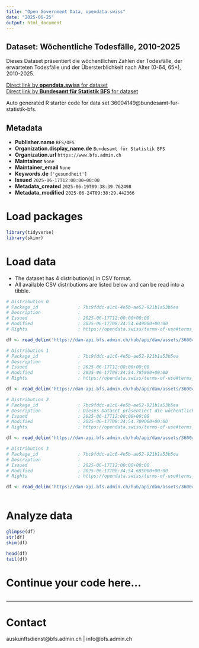 ```yaml
---
title: "Open Government Data, opendata.swiss"
date: "2025-06-25"
output: html_document
---
```


## Dataset: Wöchentliche Todesfälle, 2010-2025

Dieses Dataset präsentiert die wöchentlichen Zahlen der Todesfälle, der erwarteten Todesfälle und der Übersterblichkeit nach Alter (0-64, 65+), 2010-2025.

[Direct link by **opendata.swiss** for dataset](https://opendata.swiss/de/dataset/wochentliche-todesfalle-2010-2025)<br>
[Direct link by **Bundesamt für Statistik BFS** for dataset](https://www.bfs.admin.ch/asset/de/ts-d-14.03.04.03-wr)

Auto generated R starter code for data set 36004149@bundesamt-fur-statistik-bfs.

## Metadata

- **Publisher.name** `BFS/OFS`
- **Organization.display_name.de** `Bundesamt für Statistik BFS`
- **Organization.url** `https://www.bfs.admin.ch`
- **Maintainer** `None`
- **Maintainer_email** `None`
- **Keywords.de** `['gesundheit']`
- **Issued** `2025-06-17T12:00:00+00:00`
- **Metadata_created** `2025-06-19T09:38:39.762498`
- **Metadata_modified** `2025-06-24T09:38:29.442366`


# Load packages

```r

library(tidyverse)
library(skimr)

```

# Load data

-   The dataset has 4 distribution(s) in CSV format.
-   All available CSV distributions are listed below and can be read into a tibble.

```r

# Distribution 0
# Package_id               : 7bc9fddc-a1c6-4e5b-ae52-921b1a53b5ea
# Description              : 
# Issued                   : 2025-06-17T12:00:00+00:00
# Modified                 : 2025-06-17T08:34:54.649000+00:00
# Rights                   : https://opendata.swiss/terms-of-use#terms_by_ask

df <- read_delim('https://dam-api.bfs.admin.ch/hub/api/dam/assets/36004167/master')

# Distribution 1
# Package_id               : 7bc9fddc-a1c6-4e5b-ae52-921b1a53b5ea
# Description              : 
# Issued                   : 2025-06-17T12:00:00+00:00
# Modified                 : 2025-06-17T08:34:54.785000+00:00
# Rights                   : https://opendata.swiss/terms-of-use#terms_by_ask

df <- read_delim('https://dam-api.bfs.admin.ch/hub/api/dam/assets/36004162/master')

# Distribution 2
# Package_id               : 7bc9fddc-a1c6-4e5b-ae52-921b1a53b5ea
# Description              : Dieses Dataset präsentiert die wöchentlichen Zahlen der Todesfälle, der erwarteten Todesfälle und der Übersterblichkeit nach Alter (0-64, 65+), 2010-2025.
# Issued                   : 2025-06-17T12:00:00+00:00
# Modified                 : 2025-06-17T08:34:54.709000+00:00
# Rights                   : https://opendata.swiss/terms-of-use#terms_by_ask

df <- read_delim('https://dam-api.bfs.admin.ch/hub/api/dam/assets/36004173/master')

# Distribution 3
# Package_id               : 7bc9fddc-a1c6-4e5b-ae52-921b1a53b5ea
# Description              : 
# Issued                   : 2025-06-17T12:00:00+00:00
# Modified                 : 2025-06-17T08:34:54.685000+00:00
# Rights                   : https://opendata.swiss/terms-of-use#terms_by_ask

df <- read_delim('https://dam-api.bfs.admin.ch/hub/api/dam/assets/36004160/master')



```

# Analyze data

```r

glimpse(df)
str(df)
skim(df)

head(df)
tail(df)

```

# Continue your code here...

```r

```

------------------------------------------------------------------------

# Contact

auskunftsdienst@bfs.admin.ch | info@bfs.admin.ch
